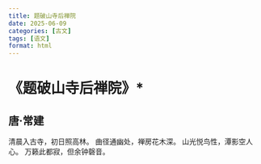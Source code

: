```yaml
---
title: 题破山寺后禅院
date: 2025-06-09
categories: [古文]
tags: [语文]
format: html
---
```

# 《题破山寺后禅院》*
## 唐·常建
清晨入古寺，初日照高林。
曲径通幽处，禅房花木深。
山光悦鸟性，潭影空人心。
万籁此都寂，但余钟磬音。